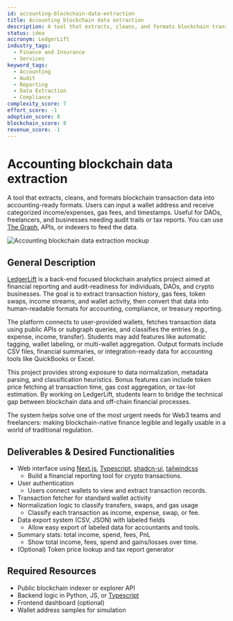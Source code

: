 ```yaml
---
id: accounting-blockchain-data-extraction
title: Accounting blockchain data extraction
description: A tool that extracts, cleans, and formats blockchain transaction data into accounting-ready formats. Users can input a wallet address and receive categorized income/expenses, gas fees, and timestamps. Useful for DAOs, freelancers, and businesses needing audit trails or tax reports. You can use [The Graph](https://thegraph.com/), APIs, or indexers to feed the data.
status: idea
accronym: LedgerLift
industry_tags:
  - Finance and Insurance
  - Services
keyword_tags:
  - Accounting
  - Audit
  - Reporting
  - Data Extraction
  - Compliance
complexity_score: 7
effort_score: -1
adoption_score: 8
blockchain_score: 8
revenue_score: -1
---
```



# Accounting blockchain data extraction

A tool that extracts, cleans, and formats blockchain transaction data into accounting-ready formats. Users can input a wallet address and receive categorized income/expenses, gas fees, and timestamps. Useful for DAOs, freelancers, and businesses needing audit trails or tax reports. You can use [The Graph](https://thegraph.com/), APIs, or indexers to feed the data.

![Accounting blockchain data extraction mockup](/images/project/accounting-blockchain-data-extraction.jpg)

## General Description

[LedgerLift](https://ledgerlift.monark.io) is a back-end focused blockchain analytics project aimed at financial reporting and audit-readiness for individuals, DAOs, and crypto businesses. The goal is to extract transaction history, gas fees, token swaps, income streams, and wallet activity, then convert that data into human-readable formats for accounting, compliance, or treasury reporting.

The platform connects to user-provided wallets, fetches transaction data using public APIs or subgraph queries, and classifies the entries (e.g., expense, income, transfer). Students may add features like automatic tagging, wallet labeling, or multi-wallet aggregation. Output formats include CSV files, financial summaries, or integration-ready data for accounting tools like QuickBooks or Excel.

This project provides strong exposure to data normalization, metadata parsing, and classification heuristics. Bonus features can include token price fetching at transaction time, gas cost aggregation, or tax-lot estimation. By working on LedgerLift, students learn to bridge the technical gap between blockchain data and off-chain financial processes.

The system helps solve one of the most urgent needs for Web3 teams and freelancers: making blockchain-native finance legible and legally usable in a world of traditional regulation.

## Deliverables & Desired Functionalities

- Web interface using [Next.js](https://nextjs.org/), [Typescript](https://www.typescriptlang.org/), [shadcn-ui](https://ui.shadcn.com/), [tailwindcss](https://tailwindcss.com/)
   - Build a financial reporting tool for crypto transactions. 
- User authentication 
   - Users connect wallets to view and extract transaction records.
- Transaction fetcher for standard wallet activity
- Normalization logic to classify transfers, swaps, and gas usage
   - Classify each transaction as income, expense, swap, or fee. 
- Data export system (CSV, JSON) with labeled fields
   - Allow easy export of labeled data for accountants and tools.
- Summary stats: total income, spend, fees, PnL
   - Show total income, fees, spend and gains/losses over time.
- (Optional) Token price lookup and tax report generator

## Required Resources

- Public blockchain indexer or explorer API
- Backend logic in Python, JS, or [Typescript](https://www.typescriptlang.org/)
- Frontend dashboard (optional)
- Wallet address samples for simulation
